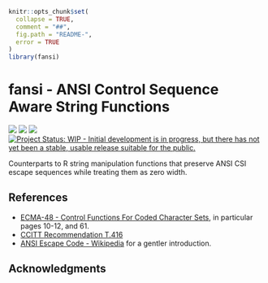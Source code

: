 <!-- README.md is generated from README.Rmd. Please edit that file -->

```r
knitr::opts_chunk$set(
  collapse = TRUE,
  comment = "##",
  fig.path = "README-",
  error = TRUE
)
library(fansi)
```
# fansi - ANSI Control Sequence Aware String Functions

[![](https://travis-ci.org/brodieG/fansi.svg?branch=master)](https://travis-ci.org/brodieG/fansi)
[![](https://codecov.io/github/brodieG/fansi/coverage.svg?branch=master)](https://codecov.io/github/brodieG/fansi?branch=master)
[![](http://www.r-pkg.org/badges/version/fansi)](https://cran.r-project.org/package=fansi)
[![Project Status: WIP - Initial development is in progress, but there has not yet been a stable, usable release suitable for the public.](http://www.repostatus.org/badges/latest/wip.svg)](http://www.repostatus.org/#wip)

Counterparts to R string manipulation functions that preserve ANSI CSI escape
sequences while treating them as zero width.


## References

* [ECMA-48 - Control Functions For Coded Character
  Sets](http://www.ecma-international.org/publications/standards/Ecma-048.htm),
  in particular pages 10-12, and 61.
* [CCITT Recommendation T.416](https://www.itu.int/rec/dologin_pub.asp?lang=e&id=T-REC-T.416-199303-I!!PDF-E&type=items)
* [ANSI Escape Code - Wikipedia](https://en.wikipedia.org/wiki/ANSI_escape_code)
  for a gentler introduction.

## Acknowledgments
